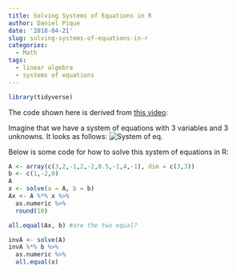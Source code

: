 ```yaml
---
title: Solving Systems of Equations in R
author: Daniel Pique
date: '2018-04-21'
slug: solving-systems-of-equations-in-r
categories:
  - Math
tags:
  - linear algebra
  - systems of equations
---
```


```r
library(tidyverse)
```

The code shown here is derived from [this video](https://www.youtube.com/watch?v=jF71LzipydA):

Imagine that we have a system of equations with 3 variables and 3 unknowns. It looks as follows:
![System of eq.](/img/syst-eq.png)

Below is some code for how to solve this system of equations in R:

```r
A <- array(c(3,2,-1,2,-2,0.5,-1,4,-1), dim = c(3,3))
b <- c(1,-2,0)
A
x <- solve(a = A, b = b)
Ax <- A %*% x %>% 
  as.numeric %>% 
  round(10)

all.equal(Ax, b) #are the two equal?

invA <- solve(A)
invA %*% b %>% 
  as.numeric %>% 
  all.equal(x)

```




